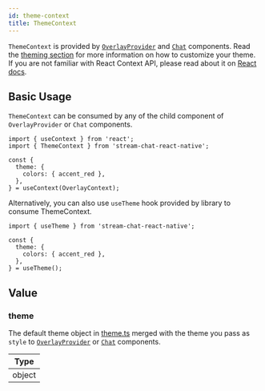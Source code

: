 ```yaml
---
id: theme-context
title: ThemeContext
---
```


`ThemeContext` is provided by [`OverlayProvider`](../../../ui-components/overlay-provider) and [`Chat`](../../../ui-components/chat) components.
Read the [theming section](../../../ui-components/theme) for more information on how to customize your theme.
If you are not familiar with React Context API, please read about it on [React docs](https://reactjs.org/docs/context.html).

## Basic Usage

`ThemeContext` can be consumed by any of the child component of `OverlayProvider` or `Chat` components.

```tsx
import { useContext } from 'react';
import { ThemeContext } from 'stream-chat-react-native';

const {
  theme: {
    colors: { accent_red },
  },
} = useContext(OverlayContext);
```

Alternatively, you can also use `useTheme` hook provided by library to consume ThemeContext.

```tsx
import { useTheme } from 'stream-chat-react-native';

const {
  theme: {
    colors: { accent_red },
  },
} = useTheme();
```

## Value

### theme

The default theme object in [theme.ts](https://github.com/GetStream/stream-chat-react-native/blob/main/package/src/contexts/themeContext/utils/theme.ts)
merged with the theme you pass as `style` to [`OverlayProvider`](../../../ui-components/overlay-provider) or [`Chat`](../../../ui-components/chat) components.

| Type   |
| ------ |
| object |
